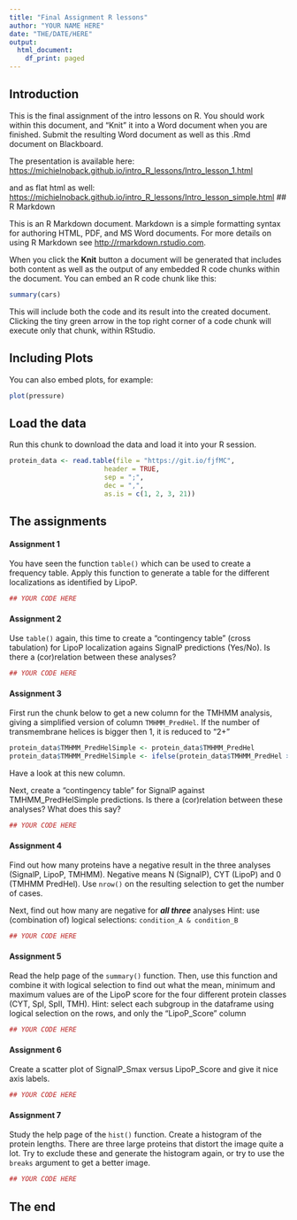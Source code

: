 ```yaml
---
title: "Final Assignment R lessons"
author: "YOUR NAME HERE"
date: "THE/DATE/HERE"
output:
  html_document:
    df_print: paged
---
```


## Introduction

This is the final assignment of the intro lessons on R.
You should work within this document, and "Knit" it into a Word document when you are finished. Submit the resulting Word document as well as this .Rmd document on Blackboard.

The presentation is available here:
[https://michielnoback.github.io/intro_R_lessons/Intro_lesson_1.html](https://michielnoback.github.io/intro_R_lessons/Intro_lesson_1.html)

and as flat html as well:
[https://michielnoback.github.io/intro_R_lessons/Intro_lesson_simple.html](https://michielnoback.github.io/intro_R_lessons/Intro_lesson_simple.html)
## R Markdown

This is an R Markdown document. Markdown is a simple formatting syntax for authoring HTML, PDF, and MS Word documents. For more details on using R Markdown see <http://rmarkdown.rstudio.com>.

When you click the **Knit** button a document will be generated that includes both content as well as the output of any embedded R code chunks within the document. You can embed an R code chunk like this:

```r
summary(cars)
```

This will include both the code and its result into the created document.  
Clicking the tiny green arrow in the top right corner of a code chunk will execute only that chunk, within RStudio.

## Including Plots

You can also embed plots, for example:

```r
plot(pressure)
```

## Load the data

Run this chunk to download the data and load it into your R session.

```r
protein_data <- read.table(file = "https://git.io/fjfMC",
                        header = TRUE,
                        sep = ";",
                        dec = ",",
                        as.is = c(1, 2, 3, 21))
```

## The assignments 

#### Assignment 1

You have seen the function `table()` which can be used to create a frequency table. Apply this function to generate a table for the different localizations as identified by LipoP.

```r
## YOUR CODE HERE
```

#### Assignment 2

Use `table()` again, this time to create a "contingency table" (cross tabulation) for LipoP localization agains SignalP predictions (Yes/No). Is there a (cor)relation between these analyses?

```r
## YOUR CODE HERE
```

#### Assignment 3

First run the chunk below to get a new column for the TMHMM analysis, giving a simplified version of column `TMHMM_PredHel`. If the number of transmembrane helices is bigger then 1, it is reduced to "2+"

```r
protein_data$TMHMM_PredHelSimple <- protein_data$TMHMM_PredHel
protein_data$TMHMM_PredHelSimple <- ifelse(protein_data$TMHMM_PredHel > 1, "2+", protein_data$TMHMM_PredHel)
```

Have a look at this new column.

Next, create a "contingency table" for SignalP against TMHMM_PredHelSimple predictions. Is there a (cor)relation between these analyses? What does this say?

```r
## YOUR CODE HERE
```


#### Assignment 4

Find out how many proteins have a negative result in the three analyses (SignalP, LipoP, TMHMM). Negative means N (SignalP), CYT (LipoP) and 0 (TMHMM PredHel). Use `nrow()` on the resulting selection to get the number of cases.  

Next, find out how many are negative for **_all three_** analyses
Hint: use (combination of) logical selections: `condition_A & condition_B`

```r
## YOUR CODE HERE
```


#### Assignment 5

Read the help page of the `summary()` function. Then, use this function and combine it with logical selection to find out what the mean, minimum and maximum values are of the LipoP score for the four different protein classes (CYT, SpI, SpII, TMH).
Hint: select each subgroup in the dataframe using logical selection on the rows, and only the "LipoP_Score"  column 

```r
## YOUR CODE HERE
```

#### Assignment 6

Create a scatter plot of SignalP_Smax versus LipoP_Score and give it nice axis labels.

```r
## YOUR CODE HERE
```

#### Assignment 7

Study the help page of the `hist()` function.
Create a histogram of the protein lengths.
There are three large proteins that distort the image quite a lot.
Try to exclude these and generate the histogram again, or try to use the `breaks` argument to get a better image.

```r
## YOUR CODE HERE
```

## The end


